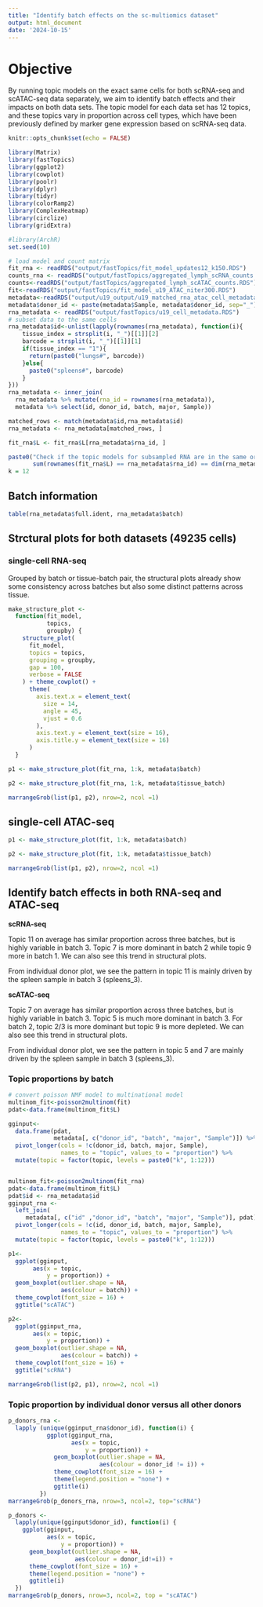 ```yaml
---
title: "Identify batch effects on the sc-multiomics dataset"
output: html_document
date: '2024-10-15'
---
```


# Objective

By running topic models on the exact same cells for both scRNA-seq and scATAC-seq data separately, we aim to identify batch effects and their impacts on both data sets. The topic model for each data set has 12 topics, and these topics vary in proportion across cell types, which have been previously defined by marker gene expression based on scRNA-seq data.

```r
knitr::opts_chunk$set(echo = FALSE)

library(Matrix)
library(fastTopics)
library(ggplot2)
library(cowplot)
library(poolr)
library(dplyr)
library(tidyr)
library(colorRamp2)
library(ComplexHeatmap)
library(circlize)
library(gridExtra)

#library(ArchR)
set.seed(10)
```

```r
# load model and count matrix
fit_rna <- readRDS("output/fastTopics/fit_model_updates12_k150.RDS")
counts_rna <- readRDS("output/fastTopics/aggregated_lymph_scRNA_counts.RDS")
counts<-readRDS("output/fastTopics/aggregated_lymph_scATAC_counts.RDS")
fit<-readRDS("output/fastTopics/fit_model_u19_ATAC_niter300.RDS")
metadata<-readRDS("output/u19_output/u19_matched_rna_atac_cell_metadata.RDS")
metadata$donor_id <- paste(metadata$Sample, metadata$donor_id, sep="_")
rna_metadata <- readRDS("output/fastTopics/u19_cell_metadata.RDS")
# subset data to the same cells 
rna_metadata$id<-unlist(lapply(rownames(rna_metadata), function(i){
    tissue_index = strsplit(i, "_")[[1]][2]
    barcode = strsplit(i, "_")[[1]][1]
    if(tissue_index == "1"){
      return(paste0("lungs#", barcode))
    }else{
      paste0("spleens#", barcode)
    }
}))
rna_metadata <- inner_join(
  rna_metadata %>% mutate(rna_id = rownames(rna_metadata)), 
  metadata %>% select(id, donor_id, batch, major, Sample))

matched_rows <- match(metadata$id,rna_metadata$id)
rna_metadata <- rna_metadata[matched_rows, ]

fit_rna$L <- fit_rna$L[rna_metadata$rna_id, ]

paste0("Check if the topic models for subsampled RNA are in the same order as ATAC-seq metadata matrix: ",
       sum(rownames(fit_rna$L) == rna_metadata$rna_id) == dim(rna_metadata)[1])
k = 12
```


## Batch information
```r
table(rna_metadata$full.ident, rna_metadata$batch)
```

## Strctural plots for both datasets (49235 cells)

### single-cell RNA-seq 

Grouped by batch or tissue-batch pair, the structural plots already show some consistency across batches but also some distinct patterns  across tissue.
```r
make_structure_plot <-
  function(fit_model,
           topics,
           groupby) {
    structure_plot(
      fit_model,
      topics = topics,
      grouping = groupby,
      gap = 100,
      verbose = FALSE
    ) + theme_cowplot() +
      theme(
        axis.text.x = element_text(
          size = 14,
          angle = 45,
          vjust = 0.6
        ),
        axis.text.y = element_text(size = 16),
        axis.title.y = element_text(size = 16)
      )
  }

```


```r
p1 <- make_structure_plot(fit_rna, 1:k, metadata$batch)

p2 <- make_structure_plot(fit_rna, 1:k, metadata$tissue_batch)

marrangeGrob(list(p1, p2), nrow=2, ncol =1)
```
## single-cell ATAC-seq 
```r

p1 <- make_structure_plot(fit, 1:k, metadata$batch)

p2 <- make_structure_plot(fit, 1:k, metadata$tissue_batch)

marrangeGrob(list(p1, p2), nrow=2, ncol =1)
```

## Identify batch effects in both RNA-seq and ATAC-seq

**scRNA-seq**

Topic 11 on average has similar proportion across three batches, but is highly variable in batch 3.
Topic 7 is more dominant in batch 2 while topic 9 more in batch 1. We can also see this trend in structural plots.

From individual donor plot, we see the pattern in topic 11 is mainly driven by the spleen sample in batch 3 (spleens_3). 

**scATAC-seq**

Topic 7 on average has similar proportion across three batches, but is highly variable in batch 3. Topic 5 is much more dominant in batch 3. For batch 2, topic 2/3 is more dominant but topic 9 is more depleted. We can also see this trend in structural plots.

From individual donor plot, we see the pattern in topic 5 and 7 are mainly driven by the spleen sample in batch 3 (spleens_3). 

### Topic proportions by batch

```r
# convert poisson NMF model to multinational model
multinom_fit<-poisson2multinom(fit)
pdat<-data.frame(multinom_fit$L)

gginput<-
  data.frame(pdat, 
             metadata[, c("donor_id", "batch", "major", "Sample")]) %>%
  pivot_longer(cols = !c(donor_id, batch, major, Sample), 
               names_to = "topic", values_to = "proportion") %>%
  mutate(topic = factor(topic, levels = paste0("k", 1:12)))


multinom_fit<-poisson2multinom(fit_rna)
pdat<-data.frame(multinom_fit$L)
pdat$id <- rna_metadata$id
gginput_rna <-
  left_join(
     metadata[, c("id" ,"donor_id", "batch", "major", "Sample")], pdat) %>%
  pivot_longer(cols = !c(id, donor_id, batch, major, Sample), 
               names_to = "topic", values_to = "proportion") %>%
  mutate(topic = factor(topic, levels = paste0("k", 1:12)))

p1<-
  ggplot(gginput,
       aes(x = topic,
           y = proportion)) +
  geom_boxplot(outlier.shape = NA,
               aes(colour = batch)) +
  theme_cowplot(font_size = 16) + 
  ggtitle("scATAC")

p2<-
  ggplot(gginput_rna,
       aes(x = topic,
           y = proportion)) +
  geom_boxplot(outlier.shape = NA,
               aes(colour = batch)) +
  theme_cowplot(font_size = 16) + 
  ggtitle("scRNA")

marrangeGrob(list(p2, p1), nrow=2, ncol =1)

```

### Topic proportion by individual donor versus all other donors

```r
p_donors_rna <-
  lapply (unique(gginput_rna$donor_id), function(i) {
           ggplot(gginput_rna,
                  aes(x = topic,
                      y = proportion)) +
             geom_boxplot(outlier.shape = NA,
                          aes(colour = donor_id != i)) +
             theme_cowplot(font_size = 16) +
             theme(legend.position = "none") +
             ggtitle(i)
         })
marrangeGrob(p_donors_rna, nrow=3, ncol=2, top="scRNA")
```

```r
p_donors <-
  lapply(unique(gginput$donor_id), function(i) {
    ggplot(gginput,
           aes(x = topic,
               y = proportion)) +
      geom_boxplot(outlier.shape = NA,
                   aes(colour = donor_id!=i)) +
      theme_cowplot(font_size = 16) + 
      theme(legend.position = "none") + 
      ggtitle(i)
  })
marrangeGrob(p_donors, nrow=3, ncol=2, top = "scATAC")
```

